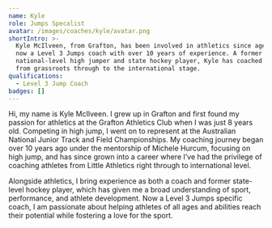 ```yaml
---
name: Kyle
role: Jumps Specalist
avatar: /images/coaches/kyle/avatar.png
shortIntro: >-
  Kyle McIlveen, from Grafton, has been involved in athletics since age 8 and is
  now a Level 3 Jumps coach with over 10 years of experience. A former
  national-level high jumper and state hockey player, Kyle has coached athletes
  from grassroots through to the international stage.
qualifications:
  - Level 3 Jump Coach
badges: []
---
```

Hi, my name is Kyle McIlveen. I grew up in Grafton and first found my passion for athletics at the Grafton Athletics Club when I was just 8 years old. Competing in high jump, I went on to represent at the Australian National Junior Track and Field Championships. My coaching journey began over 10 years ago under the mentorship of Michele Hurcum, focusing on high jump, and has since grown into a career where I’ve had the privilege of coaching athletes from Little Athletics right through to international level.

Alongside athletics, I bring experience as both a coach and former state-level hockey player, which has given me a broad understanding of sport, performance, and athlete development. Now a Level 3 Jumps specific coach, I am passionate about helping athletes of all ages and abilities reach their potential while fostering a love for the sport.
